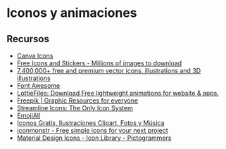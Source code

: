 # Iconos y animaciones

## Recursos

- [Canva Icons](https://www.canva.com/icons/)
- [Free Icons and Stickers - Millions of images to download](https://www.flaticon.com/)
- [7,400,000+ free and premium vector icons, illustrations and 3D illustrations](https://www.iconfinder.com/)
- [Font Awesome](https://fontawesome.com/)
- [LottieFiles: Download Free lightweight animations for website & apps.](https://lottiefiles.com/)
- [Freepik | Graphic Resources for everyone](https://www.freepik.com/)
- [Streamline Icons: The Only Icon System](https://www.streamlinehq.com/)
- [EmojiAll](https://www.emojiall.com/)
- [Iconos Gratis, Ilustraciones Clipart, Fotos y Música](https://iconos8.es/)
- [iconmonstr - Free simple icons for your next project](https://iconmonstr.com/)
- [Material Design Icons - Icon Library - Pictogrammers](https://pictogrammers.com/library/mdi/)